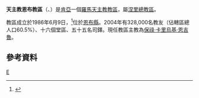 {{Infobox Roman Catholic diocese
|Roman Catholic Diocese of = 天主教恩布教區
|Latin name of diocese = Dioecesis Embuensis
|image =Embu County location map.png
|caption =教區範圍
|location = [[肯亞|肯亞]]
|territory =恩布縣
|population = 328,000
|rite = 拉丁禮
|patron =
|province = 涅里
|established = 1986年
|cathedral =聖伯多祿聖保祿主教座堂
|co-cathedral =
|leadership = 
|website =
|教宗 =
|metropolitan =
|ordinary = 保祿·卡里烏基·恩吉魯
|coadjutor bishop =
|auxiliary =
}}

'''天主教恩布教區'''（{{lang-la|Dioecesis Embuensis}}、{{lang-sw|Jimbo Katoliki Embu}}）是[[肯亞|肯亞]]一個[[羅馬天主教|羅馬天主教]][[教區|教區]]，屬[[天主教涅里總教區|涅里總教區]]。

教區成立於1986年6月9日，<ref>{{Cite web |url=http://www.vatican.va/holy_father/john_paul_ii/apost_constitutions/documents/hf_jp-ii_apc_19860609_embuensis_lt.html |title=升為教區的宗座憲令 |access-date=2014-03-10 |archive-date=2014-05-16 |archive-url=https://web.archive.org/web/20140516234308/http://www.vatican.va/holy_father/john_paul_ii/apost_constitutions/documents/hf_jp-ii_apc_19860609_embuensis_lt.html |dead-url=no }}</ref>位於[[恩布縣|恩布縣]]。2004年有328,000名教友（佔轄區總人口60.5%）、十六個堂區、五十五名司鐸。現任教區主教為[[保祿·卡里烏基·恩吉魯|保祿·卡里烏基·恩吉魯]]。
==參考資料==
{{reflist}}
{{肯雅天主教教區}}
[[Category:肯亞天主教教區|E]]